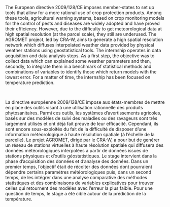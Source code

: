 The European directive 2009/128/CE imposes member-states to set up tools that allow for a more rational use of crop protection products. Among these tools, agricultural warning systems, based on crop monitoring models for the control of pests and diseases are widely adopted and have proved their efficiency. However, due to the difficulty to get meteorological data at high spatial resolution (at the parcel scale), they still are underused. The AGROMET project, led by CRA-W, aims to generate a high spatial resolution network which diffuses interpolated weather data provided by physical weather stations using geostatistical tools. The internship operates in data acquisition and data analysis steps. As a first step, the objective was to collect data which can explained some weather parameters and then, secondly, to integrate them in a benchmark of statistical methods and combinations of variables to identify those which return models with the lowest error. For a matter of time, the internship has been focused on temperature prediction.

&nbsp;
&nbsp;

La directive européenne 2009/128/CE impose aux états-membres de mettre en place des outils visant à une utilisation rationnelle des produits phytosanitaires. Parmi ces outils, les systèmes d'avertissements agricoles, basés sur des modèles de suivi des maladies ou des ravageurs sont très largement utilisés et ont déjà fait preuve de leur efficacité. Cependant, ils sont encore sous-exploités du fait de la difficulté de disposer d'une information météorologique à haute résolution spatiale (à l'échelle de la parcelle). Le projet AGROMET, dirigé par le CRA-W, a pour but de genérer un réseau de stations virtuelles à haute résolution spatiale qui diffusera des données météorologiques interpolées à partir de données issues de stations physiques et d'outils géostatistiques. Le stage intervient dans la phase d'acquisition des données et d'analyse des données. Dans un premier temps, l'objectif était de récolter des données dont pourraient dépendre certains paramètres météorologiques puis, dans un second temps, de les intégrer dans une analyse comparative des méthodes statistiques et des combinaisons de variables explicatives pour trouver celles qui retournent des modèles avec l'erreur la plus faible. Pour une question de temps, le stage a été ciblé autour de la prédiction de la température.
